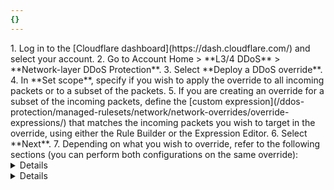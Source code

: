 ```yaml
---
{}
---
```



<Steps>
  1. Log in to the [Cloudflare dashboard](https://dash.cloudflare.com/) and select your account.
  2. Go to Account Home > **L3/4 DDoS** > **Network-layer DDoS Protection**.
  3. Select **Deploy a DDoS override**.
  4. In **Set scope**, specify if you wish to apply the override to all incoming packets or to a subset of the packets.
  5. If you are creating an override for a subset of the incoming packets, define the [custom expression](/ddos-protection/managed-rulesets/network/network-overrides/override-expressions/) that matches the incoming packets you wish to target in the override, using either the Rule Builder or the Expression Editor.
  6. Select **Next**.
  7. Depending on what you wish to override, refer to the following sections (you can perform both configurations on the same override):
      <Details header="Configure all the rules in the ruleset (ruleset override)">
        8. Select **Next**.
        9. Enter a name for your override in **Execution name**.
        10. To always apply a given action for all the rules in the ruleset, select an action in **Ruleset action**.
        11. To set the sensitivity level for all the rules in the ruleset, select a value in **Ruleset sensitivity**.
      </Details>
      <Details header="Configure one or more rules">
        12. Search for the rules you wish to override using the available filters. You can search for tags.
        13. To override a single rule, select the desired value for a field in the displayed dropdowns next to the rule.

        To configure more than one rule, select the rules using the row checkboxes and update the fields for the selected rules using the dropdowns displayed before the table. You can also configure all the rules with a given tag. For more information, refer to [Configure rules in bulk in a managed ruleset](/waf/managed-rules/deploy-zone-dashboard/#configure-rules-in-bulk-in-a-managed-ruleset).
      14. Select **Next**.
      15. Enter a name for your override in **Execution name**.
      </Details>

      :::note[Notes]

      - Tag and rule overrides have priority over ruleset overrides.
      - <Render file="managed-rulesets/read-only-rules-note" product="ddos-protection" />
      :::
  8. To save and deploy the override, select **Deploy**. If you are not ready to deploy your override, select **Save as Draft**.
</Steps>